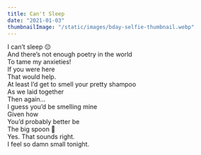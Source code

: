 ```yaml
---
title: Can't Sleep
date: "2021-01-03"
thumbnailImage: "/static/images/bday-selfie-thumbnail.webp"
---
```


I can’t sleep 😔  
And there’s not enough poetry in the world  
To tame my anxieties!  
If you were here  
That would help.   
At least I’d get to smell your pretty shampoo  
As we laid together  
Then again…  
I guess you’d be smelling mine  
Given how  
You’d probably better be  
The big spoon 🥄   
Yes. That sounds right.   
I feel so damn small tonight.   